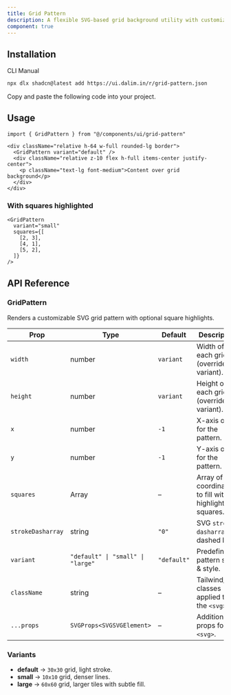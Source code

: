 ```yaml
---
title: Grid Pattern
description: A flexible SVG-based grid background utility with customizable spacing, dash patterns, and square highlights. Useful for charts, diagrams, or decorative UI sections.
component: true 
---
```


<ComponentPreview
  name="grid-pattern-default"
  className="[&_.preview>[data-orientation=vertical]]:sm:max-w-[90%] **:[.preview]:min-h-[300px]"
  description="A customizable SVG grid pattern background."
  align="start"
/>

<ComponentPreview
  name="grid-pattern-large"
  className="[&_.preview>[data-orientation=vertical]]:sm:max-w-[90%] **:[.preview]:min-h-[300px]"
  description="A customizable SVG grid pattern background."
  align="start"
/>

<ComponentPreview
  name="grid-pattern-small"
  className="[&_.preview>[data-orientation=vertical]]:sm:max-w-[90%] **:[.preview]:min-h-[300px]"
  description="A customizable SVG grid pattern background."
  align="start"
/>

<ComponentPreview
  name="grid-pattern-custom"
  className="[&_.preview>[data-orientation=vertical]]:sm:max-w-[90%] **:[.preview]:min-h-[300px]"
  description="A customizable SVG grid pattern background."
  align="start"
/>

## Installation

<CodeTabs>

<TabsList>
  <TabsTrigger value="cli">CLI</TabsTrigger>
  <TabsTrigger value="manual">Manual</TabsTrigger>
</TabsList>

<TabsContent value="cli">

```bash
npx dlx shadcn@latest add https://ui.dalim.in/r/grid-pattern.json
```

</TabsContent>

<TabsContent value="manual">

<Steps>

<Step>Copy and paste the following code into your project.</Step>

<ComponentSource name="grid-pattern" title="components/ui/grid-pattern.tsx" /> 

</Steps>

</TabsContent>

</CodeTabs>

## Usage

```tsx showLineNumbers
import { GridPattern } from "@/components/ui/grid-pattern"
```

```tsx showLineNumbers
<div className="relative h-64 w-full rounded-lg border">
  <GridPattern variant="default" />
  <div className="relative z-10 flex h-full items-center justify-center">
    <p className="text-lg font-medium">Content over grid background</p>
  </div>
</div>
```

### With squares highlighted

```tsx showLineNumbers
<GridPattern
  variant="small"
  squares={[
    [2, 3],
    [4, 1],
    [5, 2],
  ]}
/>
```

## API Reference

### GridPattern

Renders a customizable SVG grid pattern with optional square highlights.

| Prop             | Type                               | Default     | Description |
|------------------|------------------------------------|-------------|-------------|
| `width`          | number                             | `variant`   | Width of each grid tile (overrides variant). |
| `height`         | number                             | `variant`   | Height of each grid tile (overrides variant). |
| `x`              | number                             | `-1`        | X-axis offset for the pattern. |
| `y`              | number                             | `-1`        | Y-axis offset for the pattern. |
| `squares`        | Array                              | –           | Array of grid coordinates to fill with highlighted squares. |
| `strokeDasharray`| string                             | `"0"`       | SVG `stroke-dasharray` for dashed lines. |
| `variant`        | `"default" \| "small" \| "large"`  | `"default"` | Predefined pattern size & style. |
| `className`      | string                             | –           | Tailwind/CSS classes applied to the `<svg>`. |
| `...props`       | `SVGProps<SVGSVGElement>`          | –           | Additional props for the `<svg>`. |

### Variants

- **default** → `30x30` grid, light stroke.  
- **small** → `10x10` grid, denser lines.  
- **large** → `60x60` grid, larger tiles with subtle fill.  

